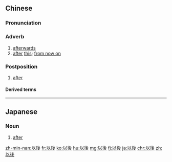 {{also|以后}}
==Chinese==
{{zh-forms|s=以后}}

===Pronunciation===
{{zh-pron
|m=yǐhòu
|c=ji5 hau6
|h=pfs=yî-heu
|ma=zh-yǐhòu.ogg
|mn=qz:í-ǎu/tw,xm,zz:í-āu/qz:í-hiǒ
|cat=adv
}}

===Adverb===
{{zh-adv}}

# [[afterwards]]
# [[after]] [[this]]; [[from now on]]

===Postposition===
{{zh-post}}

# [[after]]

====Derived terms====
{{zh-der|從此以後}}

{{zh-cat|Beginning}}

----

==Japanese==
{{ja-kanjitab|い|ご|yomi=o}}

===Noun===
{{ja-noun|いご}}

# [[after]]

[[zh-min-nan:以後]]
[[fr:以後]]
[[ko:以後]]
[[hu:以後]]
[[mg:以後]]
[[fj:以後]]
[[ja:以後]]
[[chr:以後]]
[[zh:以後]]